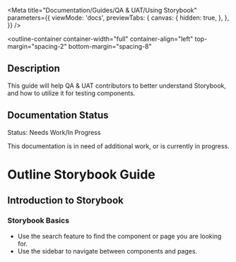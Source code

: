 
<Meta
  title="Documentation/Guides/QA & UAT/Using Storybook"
  parameters={{
    viewMode: 'docs',
    previewTabs: {
      canvas: {
        hidden: true,
      },
    },
  }}
/>

<outline-container
  container-width="full"
  container-align="left"
  top-margin="spacing-2"
  bottom-margin="spacing-8"
>
  ## Description
  This guide will help QA & UAT contributors to better understand Storybook, and how to utilize it for testing components.

  ## Documentation Status
  <outline-core-alert status="warning" >
    <span slot="header">Status: Needs Work/In Progress</span>
    <p>
      This documentation is in need of additional work, or is currently in progress.
    </p>
  </outline-core-alert>
</outline-container>

# Outline Storybook Guide

## Introduction to Storybook

### Storybook Basics

- Use the search feature to find the component or page you are looking for.
- Use the sidebar to navigate between components and pages.
